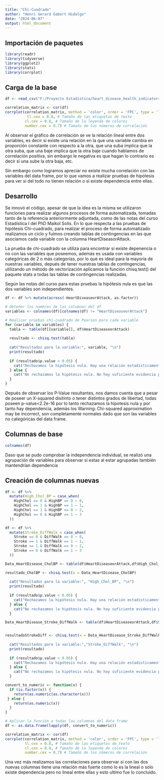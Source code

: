 ---
title: "Chi-Cuadrado"
author: "Henri Gerard Gabert Hidalgo"
date: "2024-06-07"
output: html_document
---
## Importación de paquetes
```{r}
library(readr)
library(tidyverse)
library(ggplot2)
library(stats)
library(corrplot)
```

## Carga de la base
```{r}
df <- read_csv("F:/Proyecto Estadistica/heart_disease_health_indicators_BRFSS2015.csv")

```
```{r}
correlation_matrix <- cor(df)
corrplot(correlation_matrix, method = 'color', order = 'FPC', type = 'lower', diag = FALSE,
          tl.cex = 0.8, # Tamaño de las etiquetas de texto
         cl.cex = 0.8, # Tamaño de la leyenda de colores
         number.cex = 0.7) # Tamaño de los números de correlación
```
Al observar el gráfico de correlación se ve la relación lineal entre dos variables, es decir si existe una relación en la que una variable cambia en proporción constante con respecto a la otra, que una suba implica que la otra suba, que una baje implica que la otra baje cuando hablamos de correlación positiva, sin embargo le negativa es que hagan lo contrario es decir si una sube  la otra baja, etc.

Sin embargo como logramos apreciar no existe mucha correlación con las variables del data frame, por lo que vamos a realizar pruebas de hipótesis para ver si del todo no tienen relación o si existe dependencia entre ellas.

## Desarrollo
Se innovó el código, apesar de que la idea es la misma se utilizaron funciones para realizar algunos procesos de forma automatizada, tomadas tanto de la referencia anteriormente adjuntada, como de las notas del curso Estadística I del PhD Maikol Solís.
En lo que respecta a las pruebas de hipótesis Chi-cuadrado, para realizar el proceso de forma automatizado realizamos un ciclo y fuimos creando tablas de contingencias en las que asociamos cada variable con la columna HeartDiseasorAttack.

La prueba de chi-cuadrado se utiliza para encontrar si existe depenencia o no con las variables que poseemos, además es usada con variables categóricas de 2 o más categorías, por lo que es ideal para la mayoría de nuestras variables, depués de tener nuestras tablas de contingencias, utilizando un método de vectorización aplicamos la función chisq.test() del paquete stats a todas las tablas de contingencias realizadas.

Según las notas del curso para estas pruebas la hipótesis nula es que las dos variables son independientes.



```{r}
df <- df %>% mutate(across(-HeartDiseaseorAttack, as.factor))

# Obtener los nombres de las columnas del df
variables <- colnames(df)[colnames(df) != "HeartDiseaseorAttack"]

# Realizar pruebas chi-cuadrado de Pearson para cada variable
for (variable in variables) {
  tabla <- table(df[[variable]], df$HeartDiseaseorAttack)
  
  resultado <- chisq.test(tabla)
  
  cat("Resultados para la variable:", variable, "\n")
  print(resultado)
  
  if (resultado$p.value < 0.05) {
    cat("Rechazamos la hipótesis nula. Hay una relación estadisticamente significativa entre", variable, "y HeartDiseaseorAttack.\n\n")
  } else {
    cat("No rechazamos la hipótesis nula. No hay suficiente evidencia para afirmar que hay una relación estadisticamente significativa entre", variable, "y HeartDiseaseorAttack.\n\n")
  }
}
```
Depués de observar los P-Value resultantes, nos damos cuenta que a pesar de poseer un X-squared disitinto o tener distintos grados de libertad, todas poseen p-value<2.2e-16 por lo tanto rechazamos la hipotesis nula y por tanto hay dependencia, además los Warning: Chi-squared approximation may be incorrect, son completamente normales dado que son las variables no categóricas del data frame.

## Columnas de base
```{r}
colnames(df)
```
Daso que se pudo comprobar la independencia individual, se realizó una agrupación de variables para observar si estas al estar agrupadas también mantendrían dependencia 

## Creación de columnas nuevas
```{r}
df <- df %>%
  mutate(High_Chol_BP = case_when(
    HighChol == 0 & HighBP == 0 ~ 0,
    HighChol == 1 & HighBP == 1 ~ 1,
    HighChol == 1 & HighBP == 0 ~ 2,
    HighChol == 0 & HighBP == 1 ~ 3
  ))

```

```{r}
df <- df %>%
  mutate(Stroke_DiffWalk = case_when(
    Stroke == 0 & DiffWalk == 0 ~ 0,
    Stroke == 1 & DiffWalk == 1 ~ 1,
    Stroke == 1 & DiffWalk == 0 ~ 2,
    Stroke == 0 & DiffWalk == 1 ~ 3
  ))

```

```{r}

Data_HeartDisease_CholBP <- table(df$HeartDiseaseorAttack,df$High_Chol_BP )

resultado_CholBP <- chisq.test(x = Data_HeartDisease_CholBP)
  
  cat("Resultados para la variable:", "High_Chol_BP", "\n")
  print(resultado)
  
  if (resultado$p.value < 0.05) {
    cat("Rechazamos la hipótesis nula. Hay una relación estadisticamente significativa entre", "High_Chol_BP", "y HeartDiseaseorAttack.\n\n")
  } else {
    cat("No rechazamos la hipótesis nula. No hay suficiente evidencia para afirmar que hay una relación estadisticamente significativa entre", "High_Chol_BP", "y HeartDiseaseorAttack.\n\n")
  }

```

```{r}
Data_HeartDisease_Stroke_DiffWalk <- table(df$HeartDiseaseorAttack,df$Stroke_DiffWalk )


resultadoStrokeDiff <- chisq.test(x = Data_HeartDisease_Stroke_DiffWalk)
  
  cat("Resultados para la variable:","Stroke_DiffWalk", "\n")
  print(resultado)
  
  if (resultado$p.value < 0.05) {
    cat("Rechazamos la hipótesis nula. Hay una relación estadisticamente significativa entre", "Stroke_DiffWalk", "y HeartDiseaseorAttack.\n\n")
  } else {
    cat("No rechazamos la hipótesis nula. No hay suficiente evidencia para afirmar que hay una relación estadisticamente significativa entre", "Stroke_DiffWalk", "y HeartDiseaseorAttack.\n\n")
  }

```

```{r}
convert_to_numeric <- function(x) {
  if (is.factor(x)) {
    return(as.numeric(as.character(x)))
 } else {
    return(as.numeric(x))
  }
}

# Aplicar la función a todas las columnas del data frame
df <- as.data.frame(lapply(df, convert_to_numeric))
```


```{r}

correlation_matrix <- cor(df)
corrplot(correlation_matrix, method = 'color', order = 'FPC', type = 'lower', diag = FALSE,
         tl.cex = 0.8, # Tamaño de las etiquetas de texto
         cl.cex = 0.8, # Tamaño de la leyenda de colores
         number.cex = 0.7) # Tamaño de los números de correlación
```

Una vez más realizamos las correlaciones para observar si con las dos nuevas columnas tiene una relación más fuerte como lo es la lineal o solo existe dependencia pero no lineal entre ellas y esto ultimo fue lo concluido.

